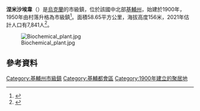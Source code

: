 {{Infobox settlement
| name = 涅米沙埃韋
| native_name = Немішаєве
| native_name_lang = uk
| settlement_type = [[市級鎮|市級鎮]]
| image_skyline = Osten-Saken ruins.jpg
| image_alt = 
| image_caption = 
| image_flag = PRAPOR NEMISHAEVE-NEW.png
| flag_alt = 
| image_shield = ARMS NEMISHAEVE-NEW.png
| shield_alt = 
| pushpin_map = Ukraine Kiev Oblast
| pushpin_map1 = 
| pushpin_label_position = 
| pushpin_map_alt = 
| pushpin_map_caption = 涅米沙埃韋在基輔州的位置
| coordinates = {{coord|50|33|53|N|30|05|37|E|display=inline,title}}
| subdivision_type = 國家
| subdivision_name = 烏克蘭
| subdivision_type1 = [[州_(烏克蘭)|州份]]
| subdivision_name1 = [[基辅州|基辅州]]
| subdivision_type2 = [[区_(乌克兰)|区 (乌克兰)]]
| subdivision_name2 = [[博羅江卡區|博羅江卡區]]
| established_title = 成立
| established_date = 1900年
| established_title1 = 成為市級鎮
| established_date1 = 1950年
| leader_party = 
| leader_title = 鎮長
| leader_name = Serhii Zamidra
| unit_pref = Metric
| area_footnotes = 
| area_total_km2 = 5.865
| area_land_km2 = 
| area_water_km2 = 
| area_water_percent = 
| area_note = 
| elevation_footnotes = <ref>{{cite web|title=Nemishaieve (Kiev Oblast, Borodianka Raion)|url=http://weather.in.ua/en/kievskaja/16757|work=weather.in.ua|accessdate=19 January 2012|language=uk}}</ref>
| elevation_m = 156
| population_footnotes = 
| population_total = 6,178
| population_as_of = 2001
| population_density_km2 = auto
| population_note = 
| timezone = EET
| utc_offset = +2
| timezone_DST = EEST
| utc_offset_DST = +3
| postal_code_type = [[邮政编码|邮政编码]]
| postal_code = 07853、07854
| area_code = +380 4577
| website = [http://gska2.rada.gov.ua/pls/z7502/A005?rdat1=11.07.2007&rf7571=15260 http://rada.gov.ua/]
| footnotes = 
| official_name = 
}}

'''涅米沙埃韋'''（{{lang-uk|Немішаєве}}）是[[烏克蘭|烏克蘭]]的市級鎮，位於該國中北部[[基輔州|基輔州]]，始建於1900年，1950年由村落升格為市級鎮<ref name=rada>{{cite web|title=Nemishaieve, Kiev Oblast, Borodianka Raion|url=http://gska2.rada.gov.ua/pls/z7502/A005?rdat1=11.07.2007&rf7571=15260|work=Regions of Ukraine and their Structure|publisher=[[Verkhovna_Rada|Verkhovna Rada of Ukraine]]|accessdate=19 January 2012|language=uk|url-status=dead|archiveurl=https://web.archive.org/web/20071001044542/http://gska2.rada.gov.ua/pls/z7502/A005?rdat1=11.07.2007&rf7571=15260|archivedate=1 October 2007|df=}}</ref>。面積58.65平方公里，海拔高度156米，2021年估計人口有7,841人<ref name="ua2021estimate">{{cite web|url=http://database.ukrcensus.gov.ua/PXWEB2007/ukr/publ_new1/2021/zb_chuselnist%202021.pdf|title=Чисельність наявного населення України (Actual population of Ukraine)|publisher=State Statistics Service of Ukraine|language=uk|access-date=2021-07-11}}</ref>。

[[Image:Biochemical_plant.jpg|thumb]]

==參考資料==
{{Reflist}}

{{DEFAULTSORT:Nemishaieve}}
[[Category:基輔州市級鎮|Category:基輔州市級鎮]]
[[Category:基輔都會區|Category:基輔都會區]]
[[Category:1900年建立的聚居地|Category:1900年建立的聚居地]]

{{Kyiv-geo-stub}}